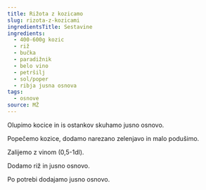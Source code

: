 ```yaml
---
title: Rižota z kozicamo
slug: rizota-z-kozicami
ingredientsTitle: Sestavine
ingredients:
  - 400-600g kozic
  - riž
  - bučka
  - paradižnik
  - belo vino
  - petršilj
  - sol/poper
  - ribja jusna osnova
tags:
  - osnove
source: MŽ
---
```


Olupimo kocice in is ostankov skuhamo jusno osnovo.

Popečemo kozice, dodamo narezano zelenjavo in malo podušimo.

Zalijemo z vinom (0,5-1dl). 

Dodamo riž in jusno osnovo. 

Po potrebi dodajamo jusno osnovo. 